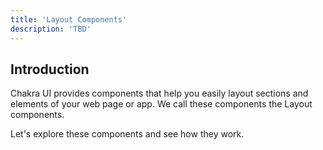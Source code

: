 ```yaml
---
title: 'Layout Components'
description: 'TBD'
---
```


## Introduction

Chakra UI provides components that help you easily layout sections and elements
of your web page or app. We call these components the Layout components.

Let's explore these components and see how they work.
